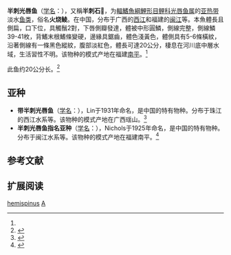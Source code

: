 {{Speciesbox
| name = 半刺光唇鱼
| status = LC
| status_system = IUCN3.1
| image = 
| genus = Acrossocheilus
| species = hemispinus
| authority = Nichols, 1925<ref name='id5912'>{{cite web| url =http://www.bioinfo.cn/db05/BjdwSpecies.php?action=view&id=5912| title =半刺光唇鱼| work =中国动物物种编目数据库| publisher =中国科学院微生物研究所| author =中国科学院动物研究所| accessdate =2009-04-11| deadurl =yes| archiveurl =https://web.archive.org/web/20160305061006/http://www.bioinfo.cn/db05/BjdwSpecies.php?action=view&id=5912| archivedate =2016-03-05}}</ref>
| synonyms = *''Barbus hemispinus''<br /><small>Nichols, 1925</small>''
}}

'''半刺光唇鱼'''（[[学名|学名]]：{{lang|la|''Acrossocheilus hemispinus''}}），又稱'''半刺石𩼧'''，为[[輻鰭魚綱|輻鰭魚綱]][[鯉形目|鯉形目]][[鲤科|鲤科]][[光唇鱼属|光唇鱼属]]的[[亚热带|亚热带]]淡水[[鱼类|鱼类]]，俗名'''火烧鲮'''。在中国，分布于广西的[[西江|西江]]和福建的[[闽江|闽江]]等。本魚體長且側扁，口下位，具觸鬚2對，下唇側瓣發達，體被中形圓鱗，側線完整，側線鱗39-41枚，背鰭末根鰭條變硬，邊緣具鋸齒，體色淺黃色，體側具有5-6條橫紋，沿著側線有一條黑色縱紋，腹部淡紅色，體長可達20公分，棲息在河川底中層水域，生活習性不明。该物种的模式产地在福建[[南平|南平]]。<ref name='id5912'/>

此鱼约20公分长。<ref name=FishBase>{{FishBase species|genus=Acrossocheilus|species=hemispinus|year=2009|month=7}}</ref>

==亚种==
*'''带半刺光唇鱼'''（[[学名|学名]]：{{lang|la|''Acrossocheilus hemispinus cinctus''}}），Lin于1931年命名，是中国的特有物种。分布于珠江的西江水系等。该物种的模式产地在广西瑶山。<ref name='id5913'>{{cite web| url =http://www.bioinfo.cn/db05/BjdwSpecies.php?action=view&id=5913| title =带半刺光唇鱼| work =中国动物物种编目数据库| publisher =中国科学院微生物研究所| author =中国科学院动物研究所| accessdate =2009-04-11| deadurl =yes| archiveurl =https://web.archive.org/web/20160305033245/http://www.bioinfo.cn/db05/BjdwSpecies.php?action=view&id=5913| archivedate =2016-03-05}}</ref>
*'''半刺光唇鱼指名亚种'''（[[学名|学名]]：{{lang|la|''Acrossocheilus hemispinus hemispinus''}}），Nichols于1925年命名，是中国的特有物种。分布于闽江水系等。该物种的模式产地在福建南平。<ref name='id5914'>{{cite web| url =http://www.bioinfo.cn/db05/BjdwSpecies.php?action=view&id=5914| title =半刺光唇鱼指名亚种| work =中国动物物种编目数据库| publisher =中国科学院微生物研究所| author =中国科学院动物研究所| accessdate =2009-04-11| deadurl =yes| archiveurl =https://web.archive.org/web/20131203122335/http://www.bioinfo.cn/db05/BjdwSpecies.php?action=view| archivedate =2013-12-03}}</ref>

== 参考文献 ==
{{reflist}}

== 扩展阅读 ==
{{refbegin}}
{{wikispecies-inline|Acrossocheilus hemispinus|半刺光唇鱼}}
{{refend}}
{{Taxonbar|from=Q1039582}}

[[Category:光唇鱼属|hemispinus]]
[[Category:1925年描述的鱼类|A]]